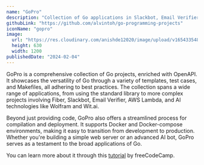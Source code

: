 ```yaml
---
name: "GoPro"
description: "Collection of Go applications in Slackbot, Email Verifier, AWS Lambda, AI Bot"
githubLink: "https://github.com/alvintoh/go-programming-projects"
iconName: "gopro"
image:
  url: "https://res.cloudinary.com/anishde12020/image/upload/v1654335485/Blogfolio/og_secli.png"
  height: 630
  width: 1200
publishedDate: "2024-02-04"
---
```


GoPro is a comprehensive collection of Go projects, enriched with OpenAPI. It showcases the versatility of Go through a variety of templates, test cases, and Makefiles, all adhering to best practices. The collection spans a wide range of applications, from using the standard library to more complex projects involving Fiber, Slackbot, Email Verifier, AWS Lambda, and AI technologies like Wolfram and Wit.ai.

Beyond just providing code, GoPro also offers a streamlined process for compilation and deployment. It supports Docker and Docker-compose environments, making it easy to transition from development to production. Whether you're building a simple web server or an advanced AI bot, GoPro serves as a testament to the broad applications of Go.

You can learn more about it through this [tutorial](https://www.youtube.com/watch?v=jFfo23yIWac) by freeCodeCamp.

